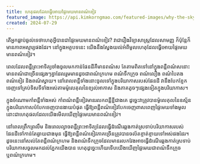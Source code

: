 ```yaml
---
title: ហេតុផលដែលធ្វើអោយផ្ទៃមេឃមានពណ៌ខៀវ
featured_image: https://api.kimkorngmao.com/featured-images/why-the-sky-is-blue.jpg
created: 2024-07-29
---
```


តើអ្នកធ្លាប់ឆ្ងល់ទេថាហេតុអ្វីបានជាផ្ទៃមេឃមានពណ៌ខៀវ? វាជារឿងវិទ្យាសាស្ត្រដែលសាមញ្ញ ក៏ប៉ុន្តែក៏មានភាពអស្ចារ្យផងដែរ។ នៅក្នុងអត្ថបទនេះ យើងនឹងស្វែងយល់អំពីមូលហេតុដែលធ្វើអោយផ្ទៃមេឃមានពណ៌ខៀវ។

ពេលដែលពន្លឺព្រះអាទិត្យចាំងចូលមកកាន់ផែនដីគឺមានពណ៌ស តែតាមពិតទៅនៅក្នុងពន្លឺពណ៌សនោះមានពណ៌ជាច្រើនផ្សេងៗគ្នាដែលរួមមានដូចជាពណ៌ក្រហម ពណ៌ទឹកក្រូច ពណ៌លឿង ពណ៌បៃតង ពណ៌ខៀវ និងពណ៌ស្វាយ។ នៅពេលពន្លឺទាំងនោះចូលទៅក្នុងបរិយាកាសរបស់ផែនដី វានឹងបែកខ្ញែកចេញទៅគ្រប់ទិសទីទាំងអស់តាមម៉ូលេគុលនៃខ្យល់អាកាស និងភាគតូចៗផ្សេងទៀតក្នុងបរិយាកាស។

ក្នុងចំណោមកាំពន្លឺទាំងអស់ កាំពណ៌ពន្លឺខៀវមានរលកពន្លឺខ្លីជាងគេ ដូច្នេះវាត្រូវបានម៉ូលេគុលនៃឧស្ម័នក្នុងបរិយាកាសបំបែកចេញបានងាយបំផុត ធ្វើឱ្យពន្លឺពណ៌ខៀវបែកចេញពាសពេញផ្ទៃមេឃទាំងមូល នោះជាហេតុផលដែលយើងមើលឃើញផ្ទៃមេឃមានពណ៌ខៀវ។ 

នៅពេលព្រឹកព្រលឹម និងពេលល្ងាច​ ពន្លឺព្រះអាទិត្យដែលធ្វើដំណើរឆ្លងកាត់ស្រទាប់បរិយាកាសរបស់ផែនដីទៅកាន់តែឆ្ងាយជាងមុន ធ្វើឱ្យពន្លឺពណ៌ខៀវភាគច្រើនត្រូវបានចល័តខ្ចាត់ខ្ចាយ​ទៅអស់ផងដែរ។ ដូចនេះនៅសល់តែពន្លឺពណ៌ក្រហម និងពណ៌ទឹកក្រូចដែលមានរលកវែងអាចធ្វើដំណើរឆ្លងកាត់ស្រទាប់បរិយាកាសចូលមកដល់ភ្នែកយើងបាន ហេតុដូច្នេះហើយទើបយើងឃើញផ្ទៃមេឃជាពណ៌ទឹកក្រូច ឬពណ៌ក្រហម។